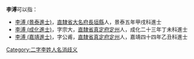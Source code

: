 '''李溥'''可以指：
* [[李溥_(景泰進士)|李溥 (景泰進士)]]，[[直隸省|直隸省]][[大名府|大名府]][[長垣縣|長垣縣]]人，景泰五年甲戌科進士
* [[李溥_(成化進士)|李溥 (成化進士)]]，字宗大，[[直隸省|直隸省]][[真定府|真定府]][[定州|定州]]人，成化二十三年丁未科進士
* [[李溥_(嘉靖進士)|李溥 (嘉靖進士)]]，字公甫，[[直隸省|直隸省]][[真定府|真定府]][[定州|定州]]人，嘉靖四十四年乙丑科進士
{{disambig}}

[[Category:二字李姓人名消歧义|Category:二字李姓人名消歧义]]